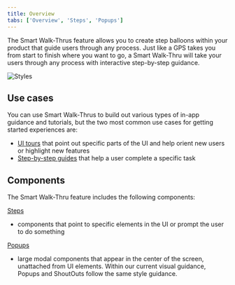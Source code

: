 ```yaml
---
title: Overview
tabs: ['Overview', 'Steps', 'Popups']
---
```


<PageDescription>

  The Smart Walk-Thrus feature allows you to create step balloons within your product that guide users through any process. Just like a GPS takes you from start to finish where you want to go, a Smart Walk-Thru will take your users through any process with interactive step-by-step guidance.

</PageDescription>

<Row>
  <Column colLg={8}>

![Styles](images/styles.png)

  </Column>
</Row>

## Use cases

You can use Smart Walk-Thrus to build out various types of in-app guidance and tutorials, but the two most common use cases for getting started experiences are:

* [UI tours](/walkme-guide/overview/ui-tours) that point out specific parts of the UI and help orient new users or highlight new features
* [Step-by-step guides](/walkme-guide/overview/step-by-step) that help a user complete a specific task 

## Components

The Smart Walk-Thru feature includes the following components: 

[Steps](/walkme-guide/smart-walk-thrus/steps)

* components that point to specific elements in the UI or prompt the user to do something 

[Popups](/walkme-guide/smart-walk-thrus/popups)

 * large modal components that appear in the center of the screen, unattached from UI elements. Within our current visual guidance, Popups and ShoutOuts follow the same style guidance.  

